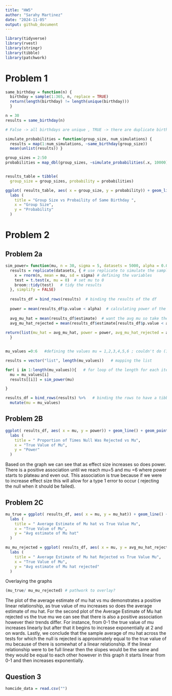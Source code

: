 ```yaml
---
title: "HW5"
author: "Sarahy Martinez"
date: "2024-11-05"
output: github_document
---
```


```r
library(tidyverse)
library(rvest)
library(stringr)
library(tibble)
library(patchwork)
```


# Problem 1 

```r

same_birthday = function(n) { 
  birthday = sample(1:365, n, replace = TRUE)
  return(length(birthday) != length(unique(birthday))) 
  }

n = 30 
results = same_birthday(n) 

# False -> all birthdays are unique , TRUE -> there are duplicate birthdays 

```

```r

simulate_probabilities = function(group_size, num_simulations) {
  results = map(1:num_simulations, ~same_birthday(group_size))
  mean(unlist(results)) }

group_sizes = 2:50 
probabilities = map_dbl(group_sizes, ~simulate_probabilities(.x, 10000))


results_table = tibble(
  group_size = group_sizes, probability = probabilities)

```

```r

ggplot( results_table, aes( x = group_size, y = probability)) + geom_line() + geom_point()+
  labs (
    title = "Group Size vs Probaility of Same Birthday ",
    x = "Group Size",
    y = "Probability"
  )

```


# Problem 2

## Problem 2a
```r

sim_power= function(mu, n = 30, sigma = 5, datasets = 5000, alpha = 0.05) {  #defining the results
  results = replicate(datasets, { # use replicate to simulate the sampling of 5000 times
    x = rnorm(n, mean = mu, sd = sigma) # defining the variables 
    test = t.test(x, mu = 0)  # set mu to 0 
    broom::tidy(test)   # tidy the results 
  }, simplify = FALSE) 
  
  results_df = bind_rows(results)  # binding the results of the df
  
  power = mean(results_df$p.value < alpha)  # calculating power of the p-value 
  
  avg_mu_hat = mean(results_df$estimate)  # want the avg mu so take the mean across the estimates
  avg_mu_hat_rejected = mean(results_df$estimate[results_df$p.value < alpha])  # want the p value rejected of less than 0.05 and take the mean of that 
  
return(list(mu_hat = avg_mu_hat, power = power, avg_mu_hat_rejected = avg_mu_hat_rejected))  #mapping results above results to this 
  }


mu_values =0:6   #defining the values mu = 1,2,3,4,5,6 ; couldn't do (1,2,3,4,5,6) so did 0:6

results = vector("list", length(mu_values))   # mapping the list 

for( i in 1:length(mu_values)){   # for loop of the length for each iteration length  of the mu value 
  mu = mu_values[i]
  results[[i]] = sim_power(mu)

}

results_df = bind_rows(results) %>%   # binding the rows to have a tibble and then mutating mu to mu values 
  mutate(mu = mu_values)


```


## Problem 2B
```r

ggplot( results_df, aes( x = mu, y = power)) + geom_line() + geom_point()+
  labs (
    title = " Proportion of Times Null Was Rejected vs Mu",
    x = "True Value of Mu",
    y = "Power"
  )

```
Based  on the graph we can see that as effect size increases so does power. There is a positive association until we reach mu=5 and mu =6 where power starts to plateau and even out. This association is true because if we were to increase effect size this will allow for a type 1 error to occur ( rejecting the null when it should be failed).

## Problem 2C

```r
mu_true = ggplot( results_df, aes( x = mu, y = mu_hat)) + geom_line() + geom_point()+
  labs (
    title = " Average Estimate of Mu hat vs True Value Mu",
    x = "True Value of Mu",
    y = "Avg estimate of Mu hat"
  )

```


```r

mu_mu_rejected = ggplot( results_df, aes( x = mu, y = avg_mu_hat_rejected)) + geom_line() + geom_point()+
  labs (
    title = " Average Estimate of Mu hat Rejected vs True Value Mu",
    x = "True Value of Mu",
    y = "Avg estimate of Mu hat rejected"
  )


```

Overlaying the graphs

```r
(mu_true/ mu_mu_rejected) # pathwork to overlay?

```
The plot of the average estimate of mu hat vs mu demonstrates a positive linear relationship, as true value of mu increases so does the average estimate of mu hat. For the second plot of the Average Estimate of Mu hat rejected vs the true mu we can see that there is also a positive association however their trends differ. For instance, from 0-1 the true value of mu increases linearly but after that it begins to increase exponentially at 2 and on wards. Lastly, we conclude that the sample average of mu hat across the tests for which the null is rejected is approximately equal to the true value of mu because of there is somewhat of a linear relationship. If the linear relationship were to be full linear then the slopes would be the same and they would be equal to each other however in this graph it starts linear from 0-1 and then increases exponentially.

## Question 3 

```r

homcide_data = read.csv("")


```












